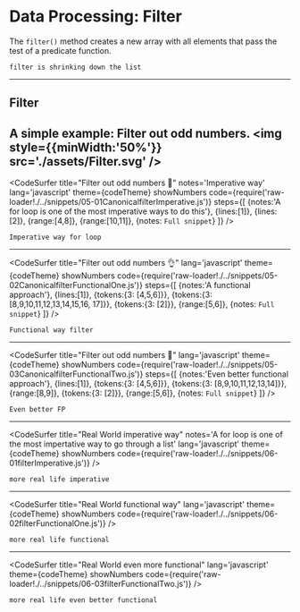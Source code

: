 
# Data Processing: Filter
The `filter()` method creates a new array with all elements that pass the test of a predicate function. 

```notes
filter is shrinking down the list
```
---


## Filter
A simple example: Filter out odd numbers.
<img style={{minWidth:'50%'}} src='./assets/Filter.svg' />
---
<CodeSurfer
title="Filter out odd numbers 🙅"
notes='Imperative way'
lang='javascript'
theme={codeTheme}
showNumbers
code={require('raw-loader!./../snippets/05-01CanonicalfilterImperative.js')}
steps={[
{notes:'A for loop is one of the most imperative ways to do this'},
{lines:[1]},
{lines:[2]},
{range:[4,8]},
{range:[10,11]},
{notes: `Full snippet`}
]}
/>

```notes
Imperative way for loop
```
---
<CodeSurfer
title="Filter out odd numbers 👌"
lang='javascript'
theme={codeTheme}
showNumbers
code={require('raw-loader!./../snippets/05-02CanonicalfilterFunctionalOne.js')}
steps={[
{notes:'A functional approach'},
{lines:[1]},
{tokens:{3: [4,5,6]}},
{tokens:{3: [8,9,10,11,12,13,14,15,16, 17]}},
{tokens:{3: [2]}},
{range:[5,6]},
{notes: `Full snippet`}
]}
/>

```notes
Functional way filter
```
---
<CodeSurfer
title="Filter out odd numbers 💯"
lang='javascript'
theme={codeTheme}
showNumbers
code={require('raw-loader!./../snippets/05-03CanonicalfilterFunctionalTwo.js')}
steps={[
{notes:'Even better functional approach'},
{lines:[1]},
{tokens:{3: [4,5,6]}},
{tokens:{3: [8,9,10,11,12,13,14]}},
{range:[8,9]},
{tokens:{3: [2]}},
{range:[5,6]},
{notes: `Full snippet`}
]}
/>

```notes
Even better FP
```
---
<CodeSurfer
title="Real World imperative way"
notes='A for loop is one of the most impertative way to go through a list'
lang='javascript'
theme={codeTheme}
showNumbers
code={require('raw-loader!./../snippets/06-01filterImperative.js')}
/>

```notes
more real life imperative
```
---
<CodeSurfer
title="Real World functional way"
lang='javascript'
theme={codeTheme}
showNumbers
code={require('raw-loader!./../snippets/06-02filterFunctionalOne.js')}
/>

```notes
more real life functional
```
---
<CodeSurfer
title="Real World even more functional"
lang='javascript'
theme={codeTheme}
showNumbers
code={require('raw-loader!./../snippets/06-03filterFunctionalTwo.js')}
/>

```notes
more real life even better functional
```
